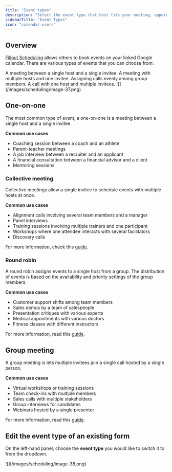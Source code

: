 ```yaml
---
title: "Event types"
description: "Select the event type that best fits your meeting, appointment, or event based on your agenda with Fillout Scheduling for free."
sidebarTitle: "Event Types"
icon: "calendar-users"
---
```


## Overview

[Fillout Scheduling](https://www.fillout.com/scheduling) allows others to book events on your linked Google calendar. There are various types of events that you can choose from:

<CardGroup cols={2}>
  <Card title="One-on-one" icon="user" iconType="regular" color="#FFC738">
    A meeting between a single host and a single invitee.
  </Card>
  <Card title="Collective scheduling" icon="users" iconType="regular" color="#FFC738" href="/collective-meeting-scheduling">
    A meeting with multiple hosts and one invitee.
  </Card>
  <Card title="Round robin scheduling" icon="arrows-rotate-reverse" iconType="regular" color="#FFC738" href="/round-robin">
    Assigning calls evenly among group members.
  </Card>
  <Card title="Group meeting" icon="satellite-dish" iconType="regular" color="#FFC738" href="/group-meeting">
    A call with one host and multiple invitees.
  </Card>
</CardGroup>

<Frame>
  ![](/images/scheduling/image-37.png)
</Frame>

## One-on-one

The most common type of event, a one-on-one is a meeting between a single host and a single invitee.

**Common use cases**

- Coaching session between a coach and an athlete
- Parent-teacher meetings
- A job interview between a recruiter and an applicant
- A financial consultation between a financial advisor and a client
- Mentoring sessions

### Collective meeting

Collective meetings allow a single invitee to schedule events with multiple hosts at once.

**Common use cases**

- Alignment calls involving several team members and a manager
- Panel interviews
- Training sessions involving multiple trainers and one participant
- Workshops where one attendee interacts with several facilitators
- Discovery calls

For more information, check this [guide](/collective-meeting-scheduling).

### Round robin

A round robin assigns events to a single host from a group. The distribution of events is based on the availability and priority settings of the group members.

**Common use cases**

- Customer support shifts among team members
- Sales demos by a team of salespeople
- Presentation critiques with various experts
- Medical appointments with various doctors
- Fitness classes with different instructors

For more information, read this [guide](/round-robin).

## Group meeting

A group meeting is lets multiple invitees join a single call hosted by a single person.

**Common use cases**

- Virtual workshops or training sessions
- Team check-ins with multiple members
- Sales calls with multiple stakeholders
- Group interviews for candidates
- Webinars hosted by a single presenter

For more information, read this [guide](/group-meeting).

## Edit the event type of an existing form

On the left-hand panel, choose the **event type** you would like to switch it to from the dropdown.

<Frame>
  ![](/images/scheduling/image-38.png)
</Frame>